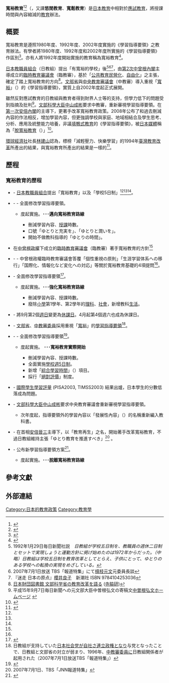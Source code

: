 {{Japanese|japanese= ゆとり教育|kana= ゆとりきょういく|romaji= yutori-kyōiku}}
'''寬裕教育'''<ref name="eduepaper">{{cite web | language = zh | publisher = 教育部電子報 | title = 日本增加國中小主要學科授課時間 | url = http://epaper.edu.tw/e9617_epaper/windows.aspx?windows_sn=1021 | author =  | date =  | accessdate =  }}{{Dead link|date=2020年3月 |bot=InternetArchiveBot |fix-attempted=yes }}</ref><ref name="curriculum">{{cite book| language =zh| author =國家教育研究院籌備處副研究員洪若烈| coauthors =| title =各國近期中小學課程取向與內涵的比較研析| url =http://www.mtedu.tmue.edu.tw/leeys_teaching/%E7%A0%94%E8%A8%8E%E6%9C%83/2009%E4%B8%AD%E5%B0%8F%E5%AD%B8%E8%AA%B2%E7%A8%8B%E7%99%BC%E5%B1%95%E4%B9%8B%E7%9B%B8%E9%97%9C%E5%9F%BA%E7%A4%8E%E6%80%A7%E7%A0%94%E7%A9%B6%E6%88%90%E6%9E%9C%E8%A8%8E%E8%AB%96%E6%9C%83%E8%AB%96%E6%96%87%E8%BC%AF/2-1-0%E3%80%8C%E5%90%84%E5%9C%8B%E8%BF%91%E6%9C%9F%E4%B8%AD%E5%B0%8F%E5%AD%B8%E8%AA%B2%E7%A8%8B%E5%8F%96%E5%90%91%E8%88%87%E5%85%A7%E6%B6%B5%E7%9A%84%E6%AF%94%E8%BC%83%E7%A0%94%E6%9E%90%E3%80%8D.pdf| date =| location =| publisher =| id =| isbn =| pages =}}{{dead link|date=2017年12月 |bot=InternetArchiveBot |fix-attempted=yes }}</ref>（{{lang|ja|ゆとり教育}}，又譯'''悠閒教育'''、'''寬鬆教育'''）是[[日本教育|日本教育]]中相對於[[應試教育|應試教育]]，將授課時間與內容縮減的[[教育|教育]]辦法。

== 概要 ==
寬裕教育是遵照1980年度、1992年度、2002年度實施的《學習指導要領》之教育辦法。有學者將1980年度、1992年度和2002年度所實施的《學習指導要領》作區別<ref name="ken">{{Cite web |url=http://www.asahi.com/edu/university/kougi/TKY200707140244.html |title=asahi.com 「ゆとり教育」と教育改革の行方：１（寺脇教授） |access-date=2010-04-08 |archive-date=2016-03-04 |archive-url=https://web.archive.org/web/20160304130726/http://www.asahi.com/edu/university/kougi/TKY200707140244.html |dead-url=no }}</ref>。亦有人將1992年度開始實施的教育稱為寬裕教育<ref name="livedoor">{{Cite web |url=http://news.livedoor.com/article/detail/4702457/ |title=【ワイドショー通信簿】「上司が支援するのは当然」　2010新人を面白がる法 |access-date=2010-04-08 |archive-date=2020-09-08 |archive-url=https://web.archive.org/web/20200908054729/https://news.livedoor.com/article/detail/4702457/ |dead-url=no }}</ref>。

[[日本教職員組合|日本教職員組合]]（日教組）提出「有寬裕的學校」後<ref name=mainidhi>1992年1月29日毎日新聞社説　''日教組が学校五日制を、教職員の週休二日制とセットで実現しょうと運動方針に掲げ始めたのは1972年からだった。（中略）日教組は学校五日制を教育改革としてとらえ、子供にとって、ゆとりのある学校への転換の実現をめざしている。''</ref><ref name=nikkyouso>2007年7月1日放送 TBS「報道特集」にて[[槙枝元文|槙枝元文]]元委員長談</ref><ref name=sakurai>『迷走 日本の原点』[[櫻井良子|櫻井良子]]　新潮社 ISBN 9784104253036</ref>，由[[第2次中曾根內閣|第2次中曾根內閣]]主導成立的[[臨時教育審議會|臨時教育審議會]]（臨教審），基於「[[公共教育|公共教育]][[民營化|民營化]]、[[自由化|自由化]]」之主張，確定了踏上寬裕教育的方向<ref name="terawaki">[http://nippon.zaidan.info/seikabutsu/2002/01254/contents/732.htm 日本財団図書館 文部科学省の教育改革を語る] {{Wayback|url=http://nippon.zaidan.info/seikabutsu/2002/01254/contents/732.htm |date=20201031161858 }}([[寺脇研|寺脇研]])</ref>。[[文部省|文部省]]與[[中央教育審議會|中央教育審議會]]（中教審）導入重視「[[寬裕|寬裕]]」（{{lang|ja|ゆとり}}）的《學習指導要領》，實質上自2002年度起正式展開。

雖然反對應試教育的日教組與教育者得到財界人士等的支持，但學力低下的問題受到指摘及批判<ref>平成15年9月7日毎日新聞への元文部大臣中曽根弘文の寄稿文[http://megalodon.jp/2010-0112-0142-31/www.hiro-nakasone.com/com/com03.html 中曽根弘文ホームページ] {{Wayback|url=http://megalodon.jp/2010-0112-0142-31/www.hiro-nakasone.com/com/com03.html |date=20210303210928 }}</ref>。[[文部科學大臣|文部科學大臣]][[中山成彬|中山成彬]]要求中教審，重新審視學習指導要領。在[[第一次安倍內閣|第一次安倍內閣]]的主導下，更著手改革寬裕教育政策。2008年公布了和過去刪減內容的作法相反，增加學習內容，但更強調學校與家庭、地域相結合及學生思考、分析、應用及統整能力培養，非議[[填鴨式教育|填鴨式教育]]的《學習指導要領》，被[[日本媒體|日本媒體]]稱為「[[脫寬裕教育|脫寬裕教育]]（{{lang|ja|脱ゆとり教育}}）」<ref>{{Cite web |url=http://news.ameba.jp/domestic/2009/03/34560.html |title=4月から「脱ゆとり教育」の学習指導要領一部実施へ |access-date=2010-04-08 |archive-date=2010-04-12 |archive-url=https://web.archive.org/web/20100412171636/http://news.ameba.jp/domestic/2009/03/34560.html |dead-url=yes }}</ref>。

[[環球經濟社|環球經濟社]]社長[[林建山|林建山]]認為，標榜「減輕壓力、快樂學習」的1994年[[臺灣教育改革|臺灣教育改革]]所產出的結果，與寬裕教育所產出的結果是一樣的<ref>{{cite news|author=林建山|url=http://www.storm.mg/article/98760|title=臺灣青世代祇想要更多休假更多鈔票？|publisher=[[風傳媒|風傳媒]]|date=2016-04-06|accessdate=2016-04-10|archive-date=2019-11-05|archive-url=https://web.archive.org/web/20191105102858/https://www.storm.mg/article/98760|dead-url=no}}</ref>。

== 歷程 ==
{{seealso|學習指導要領#檢討寬裕教育的聲浪}}

=== 寬裕教育的歷程 ===
* {{和暦|1972}} - [[日本教職員組合|日本教職員組合]]提出「寬裕教育」以及「學校5日制」<ref name=mainidhi/><ref name=nikkyouso/><ref name=sakurai/>。
* {{和暦|1977}}-{{和暦|1978}} - 全面修改學習指導要領。
** {{和暦|1980}}度起實施。'''･･･邁向寬裕教育路線'''
*** 刪減學習內容、[[課堂|授課]]時數。
***口號「ゆとりと充実を」、「ゆとりと潤いを」。
*** 開始不做教科指導的「ゆとりの時間」。
* {{和暦|1984}} 在[[中曾根政權|中曾根政權]]下成立的[[臨時教育審議會|臨時教育審議會]]（臨教審）著手寬裕教育的方針<ref name="terawaki"/>
* {{和暦|1985}}-{{和暦|1987}} - 中曾根政權臨時教育審議會答覆「個性重視の原則」「生涯学習体系への移行」「国際化、情報化など変化への対応」等關於寬裕教育基礎的4項提問<ref name="ken"/>。
* {{和暦|1989}} - 全面修改學習指導要領<ref>{{Cite web |url=http://www.mext.go.jp/a_menu/shotou/youryou/101/ |title=文部科学省 旧学習指導要領 |access-date=2010-04-08 |archive-date=2010-06-01 |archive-url=https://web.archive.org/web/20100601115503/http://www.mext.go.jp/a_menu/shotou/youryou/101/ |dead-url=yes }}</ref>。
** {{和暦|1992}}度起實施。'''･･･強化寬裕教育路線'''
*** 刪減學習內容、授課時數。
*** 廢除[[小學|小學]]第1學年、第2學年的[[理科|理科]]、[[社會|社會]]，新增教科[[生活|生活]]。
* {{和暦|1992}} - 將9月第2個[[週日|週日]]變更為[[假日|休課日]]。{{和暦|1995}}4月起第4個週六也成為休課日。
* {{和暦|1996}} - [[文部省|文部省]]、[[中央教育審議会|中教審委員]]採用重視「[[寬裕|寬裕]]」的[[學習指導要領|學習指導要領]]<ref>日教組が支持していた[[日本社会党|日本社会党]]が[[自社さ連立政権|自社さ連立政権]]となり与党となったことで、日教組と文部省の対立が弱まり、1996年、[[中教審|中教審委員]]に日教組関係者が起用された（2007年7月1日放送TBS「報道特集」）</ref>。 
* {{和暦|1998}}-{{和暦|1999}} - 全面修改學習指導要領<ref>{{Cite web |url=http://www.mext.go.jp/b_menu/shuppan/sonota/990301.htm |title=文部科学省 新学習指導要領(現行学習指導要領) |access-date=2010-04-08 |archive-date=2010-03-29 |archive-url=https://web.archive.org/web/20100329202335/http://www.mext.go.jp/b_menu/shuppan/sonota/990301.htm |dead-url=yes }}</ref>。
** {{和暦|2002}}度起實施。 '''･･･寬裕教育實際開始'''
*** 刪減學習內容、授課時數。
*** 全面實施[[學校週5日制|學校週5日制]]。
*** 新增「[[綜合學習時間|綜合學習時間]]」（{{lang|ja|総合的な学習の時間}}）項目。
*** 採行「[[絕對評價|絕對評價]]」制度。
* {{和暦|2004}} - [[PISA|國際學生學習評量]] (PISA2003, TIMSS2003) 結果出爐，日本學生的分數低落成為問題。
* {{和暦|2005}} - [[文部科學大臣|文部科學大臣]][[中山成彬|中山成彬]]要求中央教育審議會重新審視學習指導要領。
** 次年度起，指導要領外的學習內容以「發展性內容」（{{lang|ja|発展的内容}}）的名稱重新編入教科書。
* {{和暦|2007}} - 在首相[[安倍晉三|安倍晉三]]主導下，以「教育再生」之名，開始著手改革寬裕教育，不過日教組維持主張「ゆとり教育を推進すべき」<ref>2007年7月1日、TBS「JNN報道特集」</ref> 。
* {{和暦|2008}} - 公布新學習指導要領方案<ref>{{Cite web |url=http://www.mext.go.jp/a_menu/shotou/new-cs/index.htm |title=文部科学省 新しい学習指導要領 |access-date=2010-04-08 |archive-date=2021-01-26 |archive-url=https://web.archive.org/web/20210126174020/https://www.mext.go.jp/a_menu/shotou/new-cs/index.htm |dead-url=no }}</ref>。
**{{和暦|2011}}度起實施。'''･･･脫離寬裕教育路線'''

==參考文獻==
<div class="references-small">
<references></references>
</div>

== 外部連結 ==

<!--
http://192.192.169.230/edu_paper/data_image/g0000218/0n42/20090600/p0000125.pdf
http://www.mtedu.tmue.edu.tw/leeys_teaching/%E7%A0%94%E8%A8%8E%E6%9C%83/2009%E4%B8%AD%E5%B0%8F%E5%AD%B8%E8%AA%B2%E7%A8%8B%E7%99%BC%E5%B1%95%E4%B9%8B%E7%9B%B8%E9%97%9C%E5%9F%BA%E7%A4%8E%E6%80%A7%E7%A0%94%E7%A9%B6%E6%88%90%E6%9E%9C%E8%A8%8E%E8%AB%96%E6%9C%83%E8%AB%96%E6%96%87%E8%BC%AF/2-1-0%E3%80%8C%E5%90%84%E5%9C%8B%E8%BF%91%E6%9C%9F%E4%B8%AD%E5%B0%8F%E5%AD%B8%E8%AA%B2%E7%A8%8B%E5%8F%96%E5%90%91%E8%88%87%E5%85%A7%E6%B6%B5%E7%9A%84%E6%AF%94%E8%BC%83%E7%A0%94%E6%9E%90%E3%80%8D.pdf
http://140.116.223.225/98course/05/0510.pdf
http://academic.ntue.edu.tw/public/journal/vol18-2/%E6%95%99%E8%82%B2%E9%A1%9E.pdf
http://tkuir.lib.tku.edu.tw:8080/dspace/handle/987654321/30760
http://ed.arte.gov.tw/uploadfile/Book/584_%EF%BC%90%EF%BC%99%E9%87%91%E5%AD%90%E4%B8%80%E5%A4%AB.pdf
-->

[[Category:日本的教育政策|Category:日本的教育政策]]
[[Category:教育學|Category:教育學]]
